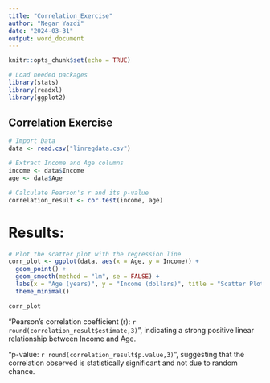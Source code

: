 ```yaml
---
title: "Correlation_Exercise"
author: "Negar Yazdi"
date: "2024-03-31"
output: word_document
---
```


```r
knitr::opts_chunk$set(echo = TRUE)
```


```r
# Load needed packages
library(stats)
library(readxl)
library(ggplot2)
```


## Correlation Exercise

```r
# Import Data
data <- read.csv("linregdata.csv")
```


```r
# Extract Income and Age columns
income <- data$Income
age <- data$Age
```


```r
# Calculate Pearson's r and its p-value
correlation_result <- cor.test(income, age)
```
# Results:
```r
# Plot the scatter plot with the regression line
corr_plot <- ggplot(data, aes(x = Age, y = Income)) +
  geom_point() +                             
  geom_smooth(method = "lm", se = FALSE) +
  labs(x = "Age (years)", y = "Income (dollars)", title = "Scatter Plot of Income vs. Age") +
  theme_minimal()

corr_plot
```

"Pearson's correlation coefficient (r): `r round(correlation_result$estimate,3)`", indicating a strong positive linear relationship between Income and Age.


"p-value: `r round(correlation_result$p.value,3)`", suggesting that the correlation observed is statistically significant and not due to random chance.


